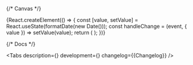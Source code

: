 

<Meta title='Components/CalendarInput' component={CalendarInput} id='CalendarInput' />

{/* Canvas */}

<Story name='CalendarInput'>
    {React.createElement(() => {
        const [value, setValue] = React.useState(formatDate(new Date()));
        const handleChange = (event, { value }) => setValue(value);
        return (
            <CalendarInput
                value={value}
                onChange={handleChange}
                label={text('label', 'Дата регистрации')}
                placeholder={text('placeholder', '')}
                mobileMode={select('mobileMode', ['native', 'input', 'popover'], 'popover')}
                preventFlip={boolean('preventFlip', false)}
                block={boolean('block', false)}
                success={boolean('success', false)}
                error={boolean('error', false)}
                disabled={boolean('disabled', false)}
                readOnly={boolean('readOnly', false)}
            />
        );
    })}
</Story>

{/* Docs */}

<ComponentHeader
    name='CalendarInput'
    version={packageJson.version}
    package='@alfalab/core-components/calendar-input'
    children='Поле для указания даты.'
/>

<Tabs
    description={<Description />}
    development={<Development />}
    changelog={<Markdown>{Changelog}</Markdown>}
/>
